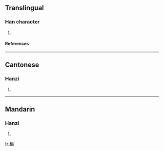 ==Translingual==
===Han character===
{{Han char|rn=75|rad=木|as=11|sn=15|four=5002<sub>7</sub>|canj=木卜山月 (DYUB)}}
# {{defn|Han|sort=木11}}
====References====
{{Han ref|kx=0549.060|dkj=15405|dj=0937.050|hdz=21268.070|uh=6A06|ud=27142|bh=E5CB|bd=58827}}

----
==Cantonese==
===Hanzi===
{{yue-hanzi|jyut=|y=lei4}}
# {{defn|Cantonese}}

----
==Mandarin==
===Hanzi===
{{cmn-hanzi|pin=[[fàn]] (fan4), [[lí]] (li2), [[pán]] (pan2)|wg=fan<sup>4</sup>, li<sup>2</sup>, p'an<sup>2</sup>}}
# {{defn|Mandarin}}

[[fr:樆]]